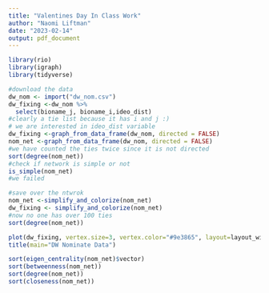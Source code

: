 ```yaml
---
title: "Valentines Day In Class Work"
author: "Naomi Liftman"
date: "2023-02-14"
output: pdf_document
---
```

```r
library(rio)
library(igraph)
library(tidyverse)
```

```r
#download the data
dw_nom <- import("dw_nom.csv")
dw_fixing <-dw_nom %>% 
  select(bioname_j, bioname_i,ideo_dist)
#clearly a tie list because it has i and j :)
# we are interested in ideo_dist variable 
dw_fixing <-graph_from_data_frame(dw_nom, directed = FALSE)
nom_net <-graph_from_data_frame(dw_nom, directed = FALSE)
#we have counted the ties twice since it is not directed 
sort(degree(nom_net))
#check if network is simple or not
is_simple(nom_net)
#we failed
```
```r
#save over the ntwrok
nom_net <-simplify_and_colorize(nom_net)
dw_fixing <- simplify_and_colorize(nom_net)
#now no one has over 100 ties
sort(degree(nom_net))

```

```r
plot(dw_fixing, vertex.size=3, vertex.color="#9e3865", layout=layout_with_kk)
title(main="DW Nominate Data")
```
```r
sort(eigen_centrality(nom_net)$vector)
sort(betweenness(nom_net))
sort(degree(nom_net))
sort(closeness(nom_net))
```

